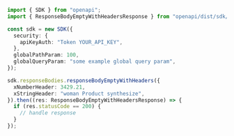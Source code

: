 ```typescript showLineNumbers copy filename="Response Body Empty With Headers usage example"
import { SDK } from "openapi";
import { ResponseBodyEmptyWithHeadersResponse } from "openapi/dist/sdk/models/operations";

const sdk = new SDK({
  security: {
    apiKeyAuth: "Token YOUR_API_KEY",
  },
  globalPathParam: 100,
  globalQueryParam: "some example global query param",
});

sdk.responseBodies.responseBodyEmptyWithHeaders({
  xNumberHeader: 3429.21,
  xStringHeader: "woman Product synthesize",
}).then((res: ResponseBodyEmptyWithHeadersResponse) => {
  if (res.statusCode == 200) {
    // handle response
  }
});
```
